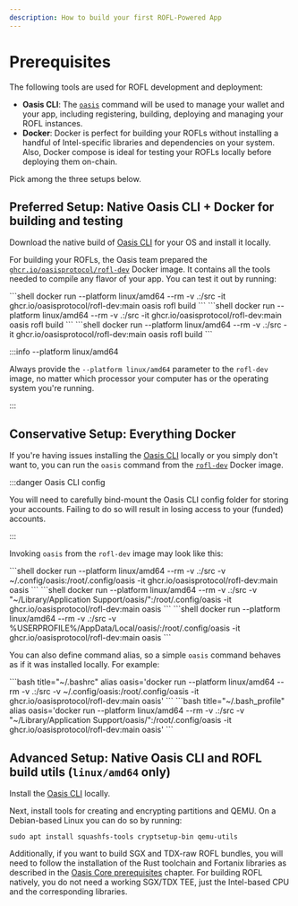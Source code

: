 ```yaml
---
description: How to build your first ROFL-Powered App
---
```



# Prerequisites

The following tools are used for ROFL development and deployment:

- **Oasis CLI**: The [`oasis`][oasis-cli] command will be used to manage your
  wallet and your app, including registering, building, deploying and managing
  your ROFL instances.
- **Docker**: Docker is perfect for building your ROFLs without installing a
  handful of Intel-specific libraries and dependencies on your system. Also,
  Docker compose is ideal for testing your ROFLs locally before deploying them
  on-chain.

Pick among the three setups below.

[oasis-cli]: https://github.com/oasisprotocol/cli/blob/master/docs/README.md

## Preferred Setup: Native Oasis CLI + Docker for building and testing

Download the native build of [Oasis CLI][oasis-cli] for your OS and install it
locally.

For building your ROFLs, the Oasis team prepared the
[`ghcr.io/oasisprotocol/rofl-dev`][rofl-dev] Docker image. It contains all the
tools needed to compile any flavor of your app. You can test it out by running:

<Tabs>
    <TabItem value="Linux">
        ```shell
        docker run --platform linux/amd64 --rm -v .:/src -it ghcr.io/oasisprotocol/rofl-dev:main oasis rofl build
        ```
    </TabItem>
    <TabItem value="MacOS">
        ```shell
        docker run --platform linux/amd64 --rm -v .:/src -it ghcr.io/oasisprotocol/rofl-dev:main oasis rofl build
        ```
    </TabItem>
    <TabItem value="Windows">
        ```shell
        docker run --platform linux/amd64 --rm -v .:/src -it ghcr.io/oasisprotocol/rofl-dev:main oasis rofl build
        ```
    </TabItem>
</Tabs>

:::info --platform linux/amd64

Always provide the `--platform linux/amd64` parameter to the `rofl-dev` image,
no matter which processor your computer has or the operating system you're running.

:::

[rofl-dev]: https://github.com/oasisprotocol/oasis-sdk/pkgs/container/rofl-dev

## Conservative Setup: Everything Docker

If you're having issues installing the [Oasis CLI][oasis-cli] locally or you
simply don't want to, you can run the `oasis` command from the
[`rofl-dev`][rofl-dev] Docker image.

:::danger Oasis CLI config

You will need to carefully bind-mount the Oasis CLI config folder for storing
your accounts. Failing to do so will result in losing access to your (funded)
accounts.

:::

Invoking `oasis` from the `rofl-dev` image may look like this:

<Tabs>
    <TabItem value="Linux">
        ```shell
        docker run --platform linux/amd64 --rm -v .:/src -v ~/.config/oasis:/root/.config/oasis -it ghcr.io/oasisprotocol/rofl-dev:main oasis
        ```
    </TabItem>
    <TabItem value="MacOS">
        ```shell
        docker run --platform linux/amd64 --rm -v .:/src -v "~/Library/Application Support/oasis/":/root/.config/oasis -it ghcr.io/oasisprotocol/rofl-dev:main oasis
        ```
    </TabItem>
    <TabItem value="Windows">
        ```shell
        docker run --platform linux/amd64 --rm -v .:/src -v %USERPROFILE%/AppData/Local/oasis/:/root/.config/oasis -it ghcr.io/oasisprotocol/rofl-dev:main oasis
        ```
    </TabItem>
</Tabs>

You can also define command alias, so a simple `oasis` command behaves as if it
was installed locally. For example:

<Tabs>
    <TabItem value="Linux">
        ```bash title="~/.bashrc"
        alias oasis='docker run --platform linux/amd64 --rm -v .:/src -v ~/.config/oasis:/root/.config/oasis -it ghcr.io/oasisprotocol/rofl-dev:main oasis'
        ```
    </TabItem>
    <TabItem value="MacOS">
        ```bash title="~/.bash_profile"
        alias oasis='docker run --platform linux/amd64 --rm -v .:/src -v "~/Library/Application Support/oasis/":/root/.config/oasis -it ghcr.io/oasisprotocol/rofl-dev:main oasis'
        ```
    </TabItem>
</Tabs>

## Advanced Setup: Native Oasis CLI and ROFL build utils (`linux/amd64` only)

Install the [Oasis CLI][oasis-cli] locally.

Next, install tools for creating and encrypting partitions and QEMU. On a
Debian-based Linux you can do so by running:

```
sudo apt install squashfs-tools cryptsetup-bin qemu-utils
```

Additionally, if you want to build SGX and TDX-raw ROFL bundles, you will need
to follow the installation of the Rust toolchain and Fortanix libraries as
described in the [Oasis Core prerequisites] chapter. For building ROFL natively,
you do not need a working SGX/TDX TEE, just the Intel-based CPU and the
corresponding libraries.

[Oasis Core prerequisites]: https://github.com/oasisprotocol/oasis-core/blob/master/docs/development-setup/prerequisites.md
